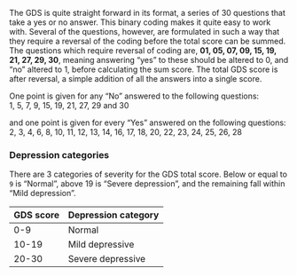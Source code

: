 The GDS is quite straight forward in its format, a series of 30 questions that take a yes or no answer. 
This binary coding makes it quite easy to work with.
Several of the questions, however, are formulated in such a way that they require a reversal of the coding before the total score can be summed.
The questions which require reversal of coding are, **01, 05, 07, 09, 15, 19, 21, 27, 29, 30**, meaning answering "yes" to these should be altered to 0, and "no" altered to 1, before calculating the sum score.
The total GDS score is after reversal, a simple addition of all the answers into a single score.

One point is given for any “No” answered to the following questions:  
1, 5, 7, 9, 15, 19, 21, 27, 29 and 30

and one point is given for every “Yes” answered on the following questions:  
2, 3, 4, 6, 8, 10, 11, 12, 13, 14, 16, 17, 18, 20, 22, 23, 24, 25, 26, 28  

### Depression categories
There are 3 categories of severity for the GDS total score.
Below or equal to `9` is "Normal", above 19 is "Severe depression", and the remaining fall within "Mild depression". 

|GDS score|Depression category|
|---|---|
|0-9|Normal|
|10-19|Mild depressive|
|20-30|Severe depressive|	  
